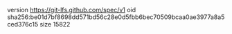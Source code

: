 version https://git-lfs.github.com/spec/v1
oid sha256:be01d7bf8698dd571bd56c28e0d5fbb6bec70509bcaa0ae3977a8a5ced376c15
size 15822
